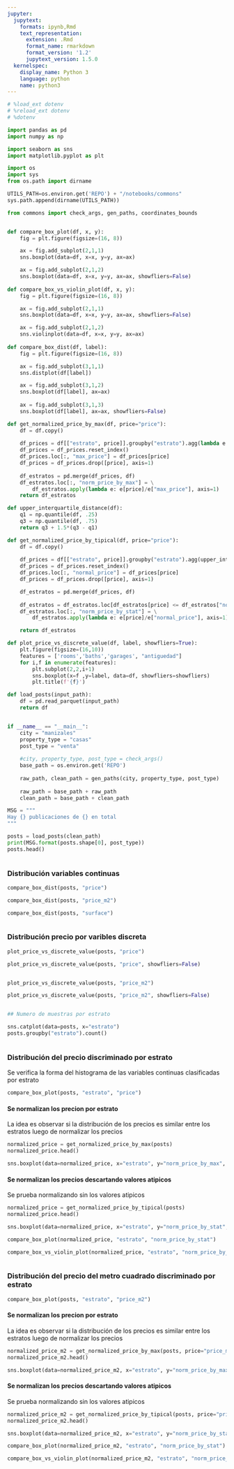 ```yaml
---
jupyter:
  jupytext:
    formats: ipynb,Rmd
    text_representation:
      extension: .Rmd
      format_name: rmarkdown
      format_version: '1.2'
      jupytext_version: 1.5.0
  kernelspec:
    display_name: Python 3
    language: python
    name: python3
---
```


```python
# %load_ext dotenv
# %reload_ext dotenv
# %dotenv
```

```python
import pandas as pd
import numpy as np

import seaborn as sns
import matplotlib.pyplot as plt
```

```python
import os
import sys
from os.path import dirname

UTILS_PATH=os.environ.get('REPO') + "/notebooks/commons"
sys.path.append(dirname(UTILS_PATH))

from commons import check_args, gen_paths, coordinates_bounds
```

```python

```

```python
def compare_box_plot(df, x, y):
    fig = plt.figure(figsize=(16, 8))

    ax = fig.add_subplot(2,1,1)
    sns.boxplot(data=df, x=x, y=y, ax=ax)

    ax = fig.add_subplot(2,1,2)
    sns.boxplot(data=df, x=x, y=y, ax=ax, showfliers=False)
    
def compare_box_vs_violin_plot(df, x, y):
    fig = plt.figure(figsize=(16, 8))

    ax = fig.add_subplot(2,1,1)
    sns.boxplot(data=df, x=x, y=y, ax=ax, showfliers=False)

    ax = fig.add_subplot(2,1,2)
    sns.violinplot(data=df, x=x, y=y, ax=ax)
    
def compare_box_dist(df, label):
    fig = plt.figure(figsize=(16, 8))

    ax = fig.add_subplot(3,1,1)
    sns.distplot(df[label])

    ax = fig.add_subplot(3,1,2)
    sns.boxplot(df[label], ax=ax)
    
    ax = fig.add_subplot(3,1,3)
    sns.boxplot(df[label], ax=ax, showfliers=False)
```

```python
def get_normalized_price_by_max(df, price="price"):
    df = df.copy()
    
    df_prices = df[["estrato", price]].groupby("estrato").agg(lambda e: e.max())
    df_prices = df_prices.reset_index()
    df_prices.loc[:, "max_price"] = df_prices[price]
    df_prices = df_prices.drop([price], axis=1)
    
    df_estratos = pd.merge(df_prices, df)
    df_estratos.loc[:, "norm_price_by_max"] = \
        df_estratos.apply(lambda e: e[price]/e["max_price"], axis=1)
    return df_estratos
```

```python
def upper_interquartile_distance(df):
    q1 = np.quantile(df, .25)
    q3 = np.quantile(df, .75)
    return q3 + 1.5*(q3 - q1)

def get_normalized_price_by_tipical(df, price="price"):
    df = df.copy()
    
    df_prices = df[["estrato", price]].groupby("estrato").agg(upper_interquartile_distance)
    df_prices = df_prices.reset_index()
    df_prices.loc[:, "normal_price"] = df_prices[price]
    df_prices = df_prices.drop([price], axis=1)

    df_estratos = pd.merge(df_prices, df)
    
    df_estratos = df_estratos.loc[df_estratos[price] <= df_estratos["normal_price"]]
    df_estratos.loc[:, "norm_price_by_stat"] = \
        df_estratos.apply(lambda e: e[price]/e["normal_price"], axis=1)

    return df_estratos
```

```python
def plot_price_vs_discrete_value(df, label, showfliers=True):
    plt.figure(figsize=(16,10))
    features = ['rooms','baths','garages', "antiguedad"]
    for i,f in enumerate(features):
        plt.subplot(2,2,i+1)
        sns.boxplot(x=f ,y=label, data=df, showfliers=showfliers)
        plt.title(f'{f}')
```

```python
def load_posts(input_path):
    df = pd.read_parquet(input_path)
    return df
```

```python

```

```python
if __name__ == "__main__":
    city = "manizales"
    property_type = "casas"
    post_type = "venta"
    
    #city, property_type, post_type = check_args()
    base_path = os.environ.get('REPO')
    
    raw_path, clean_path = gen_paths(city, property_type, post_type)
    
    raw_path = base_path + raw_path
    clean_path = base_path + clean_path
```

```python
MSG = """
Hay {} publicaciones de {} en total
"""

posts = load_posts(clean_path)
print(MSG.format(posts.shape[0], post_type))
posts.head()
```

```python

```

### Distribución variables continuas

```python
compare_box_dist(posts, "price")
```

```python
compare_box_dist(posts, "price_m2")
```

```python
compare_box_dist(posts, "surface")
```

```python

```

### Distribución precio por varibles discreta

```python
plot_price_vs_discrete_value(posts, "price")
```

```python
plot_price_vs_discrete_value(posts, "price", showfliers=False)
```

```python

```

```python
plot_price_vs_discrete_value(posts, "price_m2")
```

```python
plot_price_vs_discrete_value(posts, "price_m2", showfliers=False)
```

```python

```

```python
## Numero de muestras por estrato

sns.catplot(data=posts, x="estrato")
posts.groupby("estrato").count()
```

```python

```

### Distribución del precio discriminado por estrato

Se verifica la forma del histograma de las variables continuas clasificadas por estrato

```python
compare_box_plot(posts, "estrato", "price")
```

#### Se normalizan los precion por estrato

La idea es observar si la distribución de los precios es similar entre los estratos luego de normalizar los precios

```python
normalized_price = get_normalized_price_by_max(posts)
normalized_price.head()
```

```python
sns.boxplot(data=normalized_price, x="estrato", y="norm_price_by_max", showfliers=False)
```

#### Se normalizan los precios descartando valores atipicos

Se prueba normalizando sin los valores atipicos

```python
normalized_price = get_normalized_price_by_tipical(posts)
normalized_price.head()
```

```python
sns.boxplot(data=normalized_price, x="estrato", y="norm_price_by_stat", showfliers=False)
```

```python
compare_box_plot(normalized_price, "estrato", "norm_price_by_stat")
```

```python
compare_box_vs_violin_plot(normalized_price, "estrato", "norm_price_by_stat")
```

```python

```

### Distribución del precio del metro cuadrado discriminado por estrato

```python
compare_box_plot(posts, "estrato", "price_m2")
```

#### Se normalizan los precion por estrato

La idea es observar si la distribución de los precios es similar entre los estratos luego de normalizar los precios

```python
normalized_price_m2 = get_normalized_price_by_max(posts, price="price_m2")
normalized_price_m2.head()
```

```python
sns.boxplot(data=normalized_price_m2, x="estrato", y="norm_price_by_max", showfliers=False)
```

#### Se normalizan los precios descartando valores atipicos

Se prueba normalizando sin los valores atipicos

```python
normalized_price_m2 = get_normalized_price_by_tipical(posts, price="price_m2")
normalized_price_m2.head()
```

```python
sns.boxplot(data=normalized_price_m2, x="estrato", y="norm_price_by_stat", showfliers=False)
```

```python
compare_box_plot(normalized_price_m2, "estrato", "norm_price_by_stat")
```

```python
compare_box_vs_violin_plot(normalized_price_m2, "estrato", "norm_price_by_stat")
```

```python

```
